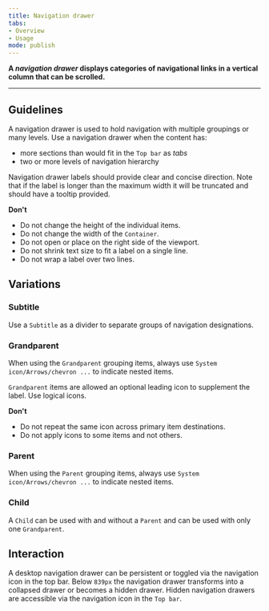 ```yaml
---
title: Navigation drawer
tabs: 
- Overview
- Usage
mode: publish
---
```



**A *navigation drawer* displays categories of navigational links in a vertical column that can be scrolled.**
<!--One to two sentences as an introduction to the component-->

***

## Guidelines
<!--List how to use it, sizes, widths, grid interactions, colour allowances -->

A navigation drawer is used to hold navigation with multiple groupings or many levels. Use a navigation drawer when the content has:
 
* more sections than would fit in the `Top bar` as *tabs*
* two or more levels of navigation hierarchy

Navigation drawer labels should provide clear and concise direction. Note that if the label is longer than the maximum width it will be truncated and should have a tooltip provided.

**Don't** 
<!--Bullet point list if needed -->
* Do not change the height of the individual items. 
* Do not change the width of the `Container`. 
* Do not open or place on the right side of the viewport. 
* Do not shrink text size to fit a label on a single line.
* Do not wrap a label over two lines.


## Variations 
<!--One ### heading per frame in Figma, explaining each component in that frame. One 'content' section per variation if needed -->


<Embed url="https://www.figma.com/file/0bGXR2sCwMVSDNyyzu5BXrO5/Desktop-UI?node-id=1%3A14" />


### Subtitle

Use a `Subtitle` as a divider to separate groups of navigation designations. 


### Grandparent

When using the `Grandparent` grouping items, always use `System icon/Arrows/chevron ...` to indicate nested items. 

`Grandparent` items are allowed an optional leading icon to supplement the label. Use logical icons.  

**Don't**
* Do not repeat the same icon across primary item destinations. 
* Do not apply icons to some items and not others. 


### Parent

When using the `Parent` grouping items, always use `System icon/Arrows/chevron ...` to indicate nested items. 


### Child

A `Child` can be used with and without a `Parent` and can be used with only one `Grandparent`. 


## Interaction 

A desktop navigation drawer can be persistent or toggled via the navigation icon in the top bar. Below `839px` the navigation drawer transforms into a collapsed drawer or becomes a hidden drawer. Hidden navigation drawers are accessible via the navigation icon in the `Top bar`.  

